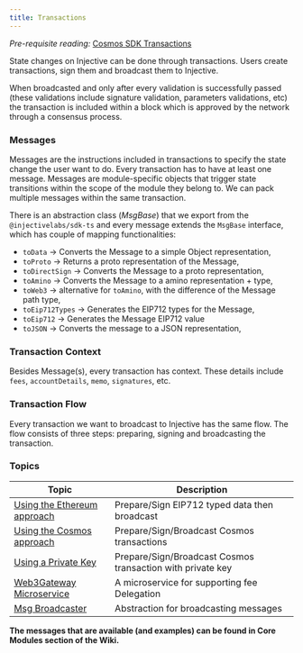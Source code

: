 ```yaml
---
title: Transactions
---
```


_Pre-requisite reading:_ [Cosmos SDK Transactions](https://docs.cosmos.network/main/learn/advanced/transactions)

State changes on Injective can be done through transactions. Users create transactions, sign them and broadcast them to Injective.

When broadcasted and only after every validation is successfully passed (these validations include signature validation, parameters validations, etc) the transaction is included within a block which is approved by the network through a consensus process.

### Messages

Messages are the instructions included in transactions to specify the state change the user want to do. Every transaction has to have at least one message. Messages are module-specific objects that trigger state transitions within the scope of the module they belong to. We can pack multiple messages within the same transaction.

There is an abstraction class (_MsgBase_) that we export from the `@injectivelabs/sdk-ts` and every message extends the `MsgBase` interface, which has couple of mapping functionalities:

* `toData` → Converts the Message to a simple Object representation,
* `toProto` → Returns a proto representation of the Message,
* `toDirectSign` → Converts the Message to a proto representation,
* `toAmino` → Converts the Message to a amino representation + type,
* `toWeb3` → alternative for `toAmino`, with the difference of the Message path type,
* `toEip712Types` → Generates the EIP712 types for the Message,
* `toEip712` → Generates the Message EIP712 value
* `toJSON` → Converts the message to a JSON representation,

### Transaction Context

Besides Message(s), every transaction has context. These details include `fees`, `accountDetails`, `memo`, `signatures`, etc.

### Transaction Flow

Every transaction we want to broadcast to Injective has the same flow. The flow consists of three steps: preparing, signing and broadcasting the transaction.



### Topics

| Topic                                             | Description                                                |
| ------------------------------------------------- | ---------------------------------------------------------- |
| [Using the Ethereum approach](./ethereum/)        | Prepare/Sign EIP712 typed data then broadcast              |
| [Using the Cosmos approach](./cosmos/) | Prepare/Sign/Broadcast Cosmos transactions                 |
| [Using a Private Key](./private-key/)             | Prepare/Sign/Broadcast Cosmos transaction with private key |
| [Web3Gateway Microservice](./web3-gateway/)       | A microservice for supporting fee Delegation               |
| [Msg Broadcaster](./msgbroadcaster/)              | Abstraction for broadcasting messages                      |

**The messages that are available (and examples) can be found in Core Modules section of the Wiki.**
